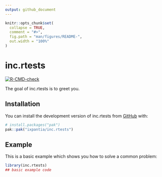 ```yaml
---
output: github_document
---
```


<!-- README.md is generated from README.Rmd. Please edit that file -->

```r
knitr::opts_chunk$set(
  collapse = TRUE,
  comment = "#>",
  fig.path = "man/figures/README-",
  out.width = "100%"
)
```

# inc.rtests

<!-- badges: start -->
[![R-CMD-check](https://github.com/ixpantia/inc.rtests/actions/workflows/R-CMD-check.yaml/badge.svg)](https://github.com/ixpantia/inc.rtests/actions/workflows/R-CMD-check.yaml)
<!-- badges: end -->

The goal of inc.rtests is to greet you.

## Installation

You can install the development version of inc.rtests from [GitHub](https://github.com/) with:

``` r
# install.packages("pak")
pak::pak("ixpantia/inc.rtests")
```

## Example

This is a basic example which shows you how to solve a common problem:

```r
library(inc.rtests)
## basic example code
```
